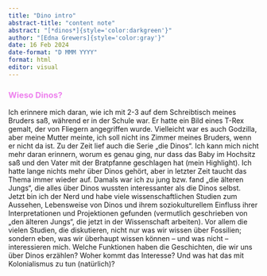```yaml
---
title: "Dino intro"
abstract-title: "content note"
abstract: "[*dinos*]{style='color:darkgreen'}"
author: "[Edna Grewers]{style='color:gray'}"
date: 16 Feb 2024
date-format: "D MMM YYYY"
format: html
editor: visual
---
```


### [Wieso Dinos?]{style="color:violet"}

Ich erinnere mich daran, wie ich mit 2-3 auf dem Schreibtisch meines Bruders saß, während er in der Schule war. Er hatte ein Bild eines T-Rex gemalt, der von Fliegern angegriffen wurde. Vielleicht war es auch Godzilla, aber meine Mutter meinte, ich soll nicht ins Zimmer meines Bruders, wenn er nicht da ist. Zu der Zeit lief auch die Serie „die Dinos“. Ich kann mich nicht mehr daran erinnern, worum es genau ging, nur dass das Baby im Hochsitz saß und den Vater mit der Bratpfanne geschlagen hat (mein Highlight). Ich hatte lange nichts mehr über Dinos gehört, aber in letzter Zeit taucht das Thema immer wieder auf. Damals war ich zu jung bzw. fand „die älteren Jungs“, die alles über Dinos wussten interessanter als die Dinos selbst. Jetzt bin ich der Nerd und habe viele wissenschaftlichen Studien zum Aussehen, Lebensweise von Dinos und ihrem soziokulturellem Einfluss ihrer Interpretationen und Projektionen gefunden (vermutlich geschrieben von „den älteren Jungs“, die jetzt in der Wissenschaft arbeiten). Vor allem die vielen Studien, die diskutieren, nicht nur was wir wissen über Fossilien; sondern eben, was wir überhaupt wissen können – und was nicht – interessieren mich. Welche Funktionen haben die Geschichten, die wir uns über Dinos erzählen? Woher kommt das Interesse? Und was hat das mit Kolonialismus zu tun (natürlich)?

